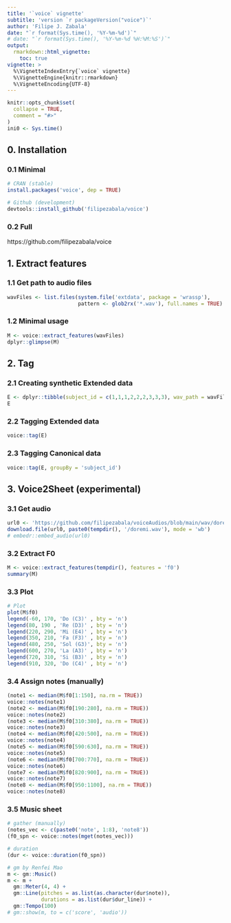 ```yaml
---
title: '`voice` vignette'
subtitle: 'version `r packageVersion("voice")`'
author: 'Filipe J. Zabala'
date: "`r format(Sys.time(), '%Y-%m-%d')`"
# date: "`r format(Sys.time(), '%Y-%m-%d %H:%M:%S')`"
output:
  rmarkdown::html_vignette:
    toc: true
vignette: >
  %\VignetteIndexEntry{`voice` vignette}
  %\VignetteEngine{knitr::rmarkdown}
  %\VignetteEncoding{UTF-8}
---
```


```r
knitr::opts_chunk$set(
  collapse = TRUE,
  comment = "#>"
)
ini0 <- Sys.time()
```

## 0. Installation
### 0.1 Minimal
```r
# CRAN (stable)
install.packages('voice', dep = TRUE)

# Github (development)
devtools::install_github('filipezabala/voice')
```

### 0.2 Full
https://github.com/filipezabala/voice


## 1. Extract features
### 1.1 Get path to audio files
```r
wavFiles <- list.files(system.file('extdata', package = 'wrassp'),
                       pattern <- glob2rx('*.wav'), full.names = TRUE)
```

### 1.2 Minimal usage
```r
M <- voice::extract_features(wavFiles)
dplyr::glimpse(M)
```

## 2. Tag
### 2.1 Creating synthetic Extended data
```r
E <- dplyr::tibble(subject_id = c(1,1,1,2,2,2,3,3,3), wav_path = wavFiles)
E
```

### 2.2 Tagging Extended data
```r
voice::tag(E)
```

### 2.3 Tagging Canonical data
```r
voice::tag(E, groupBy = 'subject_id')
```

## 3. Voice2Sheet (experimental)
### 3.1 Get audio
```r
url0 <- 'https://github.com/filipezabala/voiceAudios/blob/main/wav/doremi.wav?raw=true'
download.file(url0, paste0(tempdir(), '/doremi.wav'), mode = 'wb')
# embedr::embed_audio(url0)
```

### 3.2 Extract F0
```r
M <- voice::extract_features(tempdir(), features = 'f0')
summary(M)
```

### 3.3 Plot
```r
# Plot
plot(M$f0)
legend(-60, 170, 'Do (C3)' , bty = 'n')
legend(80, 190 , 'Re (D3)' , bty = 'n')
legend(220, 290, 'Mi (E4)' , bty = 'n')
legend(350, 210, 'Fa (F3)' , bty = 'n')
legend(480, 250, 'Sol (G3)', bty = 'n')
legend(600, 270, 'La (A3)' , bty = 'n')
legend(720, 310, 'Si (B3)' , bty = 'n')
legend(910, 320, 'Do (C4)' , bty = 'n')
```


### 3.4 Assign notes (manually)
```r
(note1 <- median(M$f0[1:150], na.rm = TRUE))
voice::notes(note1)
(note2 <- median(M$f0[190:280], na.rm = TRUE))
voice::notes(note2)
(note3 <- median(M$f0[310:380], na.rm = TRUE))
voice::notes(note3)
(note4 <- median(M$f0[420:500], na.rm = TRUE))
voice::notes(note4)
(note5 <- median(M$f0[590:630], na.rm = TRUE))
voice::notes(note5)
(note6 <- median(M$f0[700:770], na.rm = TRUE))
voice::notes(note6)
(note7 <- median(M$f0[820:900], na.rm = TRUE))
voice::notes(note7)
(note8 <- median(M$f0[950:1100], na.rm = TRUE))
voice::notes(note8)
```

### 3.5 Music sheet
```r
# gather (manually)
(notes_vec <- c(paste0('note', 1:8), 'note8'))
(f0_spn <- voice::notes(mget(notes_vec)))

# duration
(dur <- voice::duration(f0_spn))

# gm by Renfei Mao
m <- gm::Music()
m <- m +
  gm::Meter(4, 4) +
  gm::Line(pitches = as.list(as.character(dur$note)),
           durations = as.list(dur$dur_line)) +
  gm::Tempo(100)
# gm::show(m, to = c('score', 'audio'))
```
